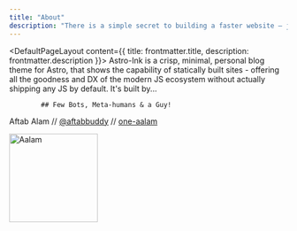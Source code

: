 ```yaml
---
title: "About"
description: "There is a simple secret to building a faster website — just ship less."
---
```



<DefaultPageLayout content={{ title: frontmatter.title, description: frontmatter.description }}>
    <Prose>
            Astro-Ink is a crisp, minimal, personal blog theme for Astro, that shows the capability of statically built sites - offering all the goodness and DX of the modern JS ecosystem without actually shipping any JS by default. It's built by...

            ## Few Bots, Meta-humans & a Guy!

Aftab Alam // [@aftabbuddy](https://twitter.com/aftabbuddy) // [one-aalam](https://github.com/one-aalam)
<div class="author">
<img class="rounded-full" width="160" src="https://assets.website-files.com/5e51c674258ffe10d286d30a/5e5358878e2493fbea064dd9_peep-59.svg" title="Aalam" />
</div>
</Prose>

</DefaultPageLayout>
